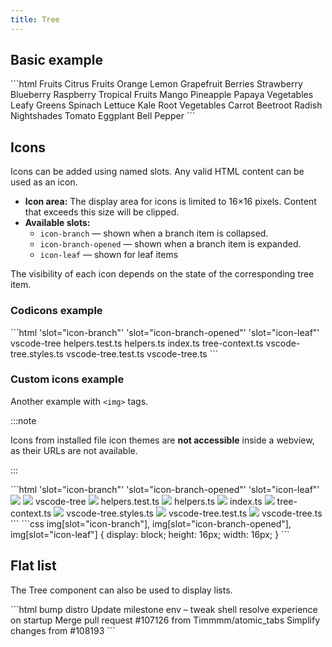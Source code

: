 ```yaml
---
title: Tree
---
```




<Imports />
<PageSwitcher />
<IconsInfo />

## Basic example

<Demo>
  <BasicExample />
  <Controls target="#tree-basic-example">
    <EnumField
      name="expandMode"
      options={["singleClick", "doubleClick"]}
      defaultValue="singleClick"
    />
    <BooleanField name="hideArrows" defaultValue={false} />
    <NumberField name="indent" defaultValue={8} />
    <EnumField
      name="indentGuides"
      options={["onHover", "always", "none"]}
      defaultValue="onHover"
    />
    <BooleanField name="multiSelect" defaultValue={false} />
  </Controls>
  <Fragment slot="html">
    ```html
    <vscode-tree>
      <vscode-tree-item>
        Fruits
        <vscode-tree-item>
          Citrus Fruits
          <vscode-tree-item>Orange</vscode-tree-item>
          <vscode-tree-item>Lemon</vscode-tree-item>
          <vscode-tree-item>Grapefruit</vscode-tree-item>
        </vscode-tree-item>
        <vscode-tree-item>
          Berries
          <vscode-tree-item>Strawberry</vscode-tree-item>
          <vscode-tree-item>Blueberry</vscode-tree-item>
          <vscode-tree-item>Raspberry</vscode-tree-item>
        </vscode-tree-item>
        <vscode-tree-item>
          Tropical Fruits
          <vscode-tree-item>Mango</vscode-tree-item>
          <vscode-tree-item>Pineapple</vscode-tree-item>
          <vscode-tree-item>Papaya</vscode-tree-item>
        </vscode-tree-item>
      </vscode-tree-item>
      <vscode-tree-item>
        Vegetables
        <vscode-tree-item>
          Leafy Greens
          <vscode-tree-item>Spinach</vscode-tree-item>
          <vscode-tree-item>Lettuce</vscode-tree-item>
          <vscode-tree-item>Kale</vscode-tree-item>
        </vscode-tree-item>
        <vscode-tree-item>
          Root Vegetables
          <vscode-tree-item>Carrot</vscode-tree-item>
          <vscode-tree-item>Beetroot</vscode-tree-item>
          <vscode-tree-item>Radish</vscode-tree-item>
        </vscode-tree-item>
        <vscode-tree-item>
          Nightshades
          <vscode-tree-item>Tomato</vscode-tree-item>
          <vscode-tree-item>Eggplant</vscode-tree-item>
          <vscode-tree-item>Bell Pepper</vscode-tree-item>
        </vscode-tree-item>
      </vscode-tree-item>
    </vscode-tree>
    ```
  </Fragment>
</Demo>

## Icons

Icons can be added using named slots. Any valid HTML content can be used as an icon.

- **Icon area:** The display area for icons is limited to 16×16 pixels. Content that exceeds this size will be clipped.
- **Available slots:**
  - `icon-branch` — shown when a branch item is collapsed.
  - `icon-branch-opened` — shown when a branch item is expanded.
  - `icon-leaf` — shown for leaf items

The visibility of each icon depends on the state of the corresponding tree item.

### Codicons example

<Demo>
  <IconsExample />
  <Fragment slot="html">
    ```html 'slot="icon-branch"' 'slot="icon-branch-opened"' 'slot="icon-leaf"'
    <vscode-tree>
      <vscode-tree-item>
        <vscode-icon name="folder" slot="icon-branch"></vscode-icon>
        <vscode-icon
          name="folder-opened"
          slot="icon-branch-opened"
        ></vscode-icon>
        vscode-tree
        <vscode-tree-item>
          <vscode-icon name="file" slot="icon-leaf"></vscode-icon>
          helpers.test.ts
        </vscode-tree-item>
        <vscode-tree-item>
          <vscode-icon name="file" slot="icon-leaf"></vscode-icon>helpers.ts
        </vscode-tree-item>
        <vscode-tree-item>
          <vscode-icon name="file" slot="icon-leaf"></vscode-icon>index.ts
        </vscode-tree-item>
        <vscode-tree-item>
          <vscode-icon name="file" slot="icon-leaf"></vscode-icon>
          tree-context.ts
        </vscode-tree-item>
        <vscode-tree-item>
          <vscode-icon name="file" slot="icon-leaf"></vscode-icon>
          vscode-tree.styles.ts
        </vscode-tree-item>
        <vscode-tree-item>
          <vscode-icon name="file" slot="icon-leaf"></vscode-icon>
          vscode-tree.test.ts
        </vscode-tree-item>
        <vscode-tree-item>
          <vscode-icon name="file" slot="icon-leaf"></vscode-icon>vscode-tree.ts
        </vscode-tree-item>
      </vscode-tree-item>
    </vscode-tree>
    ```
  </Fragment>
</Demo>

### Custom icons example

Another example with `<img>` tags.

:::note

Icons from installed file icon themes are **not accessible** inside a webview, as their URLs are not available.

:::

<Demo>
  <MaterialIconsExample />
  <Fragment slot="html">
    ```html 'slot="icon-branch"'  'slot="icon-branch-opened"' 'slot="icon-leaf"'
    <vscode-tree>
      <vscode-tree-item open>
        <img src="/material-icons/folder.svg" slot="icon-branch" />
        <img src="/material-icons/folder-open.svg" slot="icon-branch-opened" />
        vscode-tree
        <vscode-tree-item>
          <img src="/material-icons/test-ts.svg" slot="icon-leaf" />
          helpers.test.ts
        </vscode-tree-item>
        <vscode-tree-item>
          <img src="/material-icons/typescript.svg" slot="icon-leaf" />
          helpers.ts
        </vscode-tree-item>
        <vscode-tree-item>
          <img src="/material-icons/typescript.svg" slot="icon-leaf" />
          index.ts
        </vscode-tree-item>
        <vscode-tree-item>
          <img src="/material-icons/typescript.svg" slot="icon-leaf" />
          tree-context.ts
        </vscode-tree-item>
        <vscode-tree-item>
          <img src="/material-icons/typescript.svg" slot="icon-leaf" />
          vscode-tree.styles.ts
        </vscode-tree-item>
        <vscode-tree-item>
          <img src="/material-icons/test-ts.svg" slot="icon-leaf" />
          vscode-tree.test.ts
        </vscode-tree-item>
        <vscode-tree-item>
          <img src="/material-icons/typescript.svg" slot="icon-leaf" />
          vscode-tree.ts
        </vscode-tree-item>
      </vscode-tree-item>
    </vscode-tree>
    ```
  </Fragment>
  <Fragment slot="css">
    ```css
    img[slot="icon-branch"],
    img[slot="icon-branch-opened"],
    img[slot="icon-leaf"] {
      display: block;
      height: 16px;
      width: 16px;
    }
    ```
  </Fragment>
</Demo>

## Flat list

The Tree component can also be used to display lists.

<Demo>
  <ListExample />
  <Fragment slot="html">
    ```html
    <vscode-tree>
      <vscode-tree-item>
        <vscode-icon name="git-commit" slot="icon-leaf"></vscode-icon>
        bump distro
      </vscode-tree-item>
      <vscode-tree-item>
        <vscode-icon name="git-commit" slot="icon-leaf"></vscode-icon>
        Update milestone
      </vscode-tree-item>
      <vscode-tree-item>
        <vscode-icon name="git-commit" slot="icon-leaf"></vscode-icon>
        env – tweak shell resolve experience on startup
      </vscode-tree-item>
      <vscode-tree-item>
        <vscode-icon name="git-commit" slot="icon-leaf"></vscode-icon>
        Merge pull request #107126 from Timmmm/atomic_tabs
      </vscode-tree-item>
      <vscode-tree-item>
        <vscode-icon name="git-commit" slot="icon-leaf"></vscode-icon>
        Simplify changes from #108193
      </vscode-tree-item>
    </vscode-tree>
    ```
  </Fragment>
</Demo>
